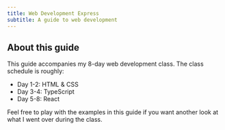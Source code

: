 ```yaml
---
title: Web Development Express
subtitle: A guide to web development
---
```


## About this guide

This guide accompanies my 8-day web development class. The class schedule is roughly:

- Day 1-2: HTML & CSS
- Day 3-4: TypeScript
- Day 5-8: React

Feel free to play with the examples in this guide if you want another look at what I went over during the class.
